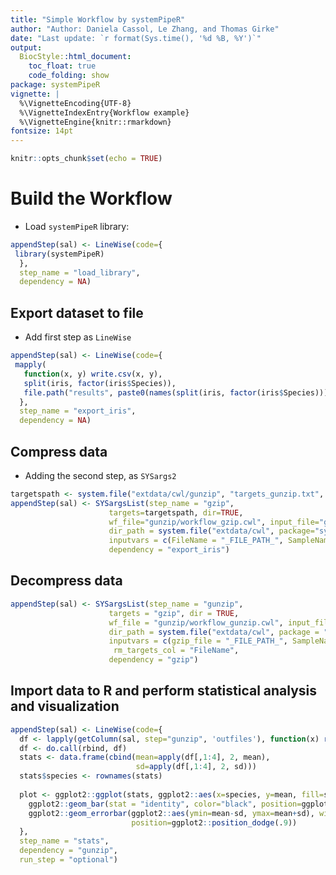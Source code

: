 ```yaml
---
title: "Simple Workflow by systemPipeR" 
author: "Author: Daniela Cassol, Le Zhang, and Thomas Girke"
date: "Last update: `r format(Sys.time(), '%d %B, %Y')`" 
output:
  BiocStyle::html_document:
    toc_float: true
    code_folding: show
package: systemPipeR
vignette: |
  %\VignetteEncoding{UTF-8}
  %\VignetteIndexEntry{Workflow example}
  %\VignetteEngine{knitr::rmarkdown}
fontsize: 14pt
---
```


```r
knitr::opts_chunk$set(echo = TRUE)
```

# Build the Workflow 

- Load `systemPipeR` library:

```r
appendStep(sal) <- LineWise(code={
 library(systemPipeR)
  }, 
  step_name = "load_library", 
  dependency = NA)
```

## Export dataset to file

- Add first step as `LineWise`

```r
appendStep(sal) <- LineWise(code={
 mapply(
   function(x, y) write.csv(x, y),
   split(iris, factor(iris$Species)),
   file.path("results", paste0(names(split(iris, factor(iris$Species))), ".csv")))
  }, 
  step_name = "export_iris", 
  dependency = NA)
```

## Compress data

- Adding the second step, as `SYSargs2` 

```r
targetspath <- system.file("extdata/cwl/gunzip", "targets_gunzip.txt", package="systemPipeR")
appendStep(sal) <- SYSargsList(step_name = "gzip", 
                      targets=targetspath, dir=TRUE,
                      wf_file="gunzip/workflow_gzip.cwl", input_file="gunzip/gzip.yml",
                      dir_path = system.file("extdata/cwl", package="systemPipeR"),
                      inputvars = c(FileName = "_FILE_PATH_", SampleName = "_SampleName_"), 
                      dependency = "export_iris")
```

## Decompress data

```r
appendStep(sal) <- SYSargsList(step_name = "gunzip", 
                      targets = "gzip", dir = TRUE,
                      wf_file = "gunzip/workflow_gunzip.cwl", input_file = "gunzip/gunzip.yml",
                      dir_path = system.file("extdata/cwl", package = "systemPipeR"),
                      inputvars = c(gzip_file = "_FILE_PATH_", SampleName = "_SampleName_"), 
                       rm_targets_col = "FileName", 
                      dependency = "gzip")
```

## Import data to R and perform statistical analysis and visualization 

```r
appendStep(sal) <- LineWise(code={
  df <- lapply(getColumn(sal, step="gunzip", 'outfiles'), function(x) read.delim(x, sep=",")[-1])
  df <- do.call(rbind, df)
  stats <- data.frame(cbind(mean=apply(df[,1:4], 2, mean),
                            sd=apply(df[,1:4], 2, sd)))
  stats$species <- rownames(stats)
  
  plot <- ggplot2::ggplot(stats, ggplot2::aes(x=species, y=mean, fill=species)) + 
    ggplot2::geom_bar(stat = "identity", color="black", position=ggplot2::position_dodge()) +
    ggplot2::geom_errorbar(ggplot2::aes(ymin=mean-sd, ymax=mean+sd), width=.2,
                           position=ggplot2::position_dodge(.9)) 
  }, 
  step_name = "stats", 
  dependency = "gunzip", 
  run_step = "optional")
```


